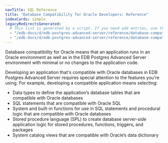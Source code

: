 ```yaml
---
navTitle: SQL Reference
title: "Database Compatibility for Oracle Developers: Reference"
indexCards: simple
legacyRedirectsGenerated:
  # This list is generated by a script. If you need add entries, use the `legacyRedirects` key.
  - "/edb-docs/d/edb-postgres-advanced-server/reference/database-compatibility-for-oracle-developers-reference-guide/9.6/Database_Compatibility_for_Oracle_Developers_Reference_Guide.1.001.html"
  - "/edb-docs/d/edb-postgres-advanced-server/reference/database-compatibility-for-oracle-developers-reference-guide/9.6/toc.html"
---
```


<div id="introduction" class="registered_link"></div>

Database compatibility for Oracle means that an application runs in an Oracle environment as well as in the EDB Postgres Advanced Server environment with minimal or no changes to the application code.

Developing an application that's compatible with Oracle databases in EDB Postgres Advanced Server requires special attention to the features you're using. For example, developing a compatible application means selecting:

-   Data types to define the application’s database tables that are compatible with Oracle databases
-   SQL statements that are compatible with Oracle SQL
-   System and built-in functions for use in SQL statements and procedural logic that are compatible with Oracle databases
-   Stored procedure language (SPL) to create database server-side application logic for stored procedures, functions, triggers, and packages
-   System catalog views that are compatible with Oracle’s data dictionary

